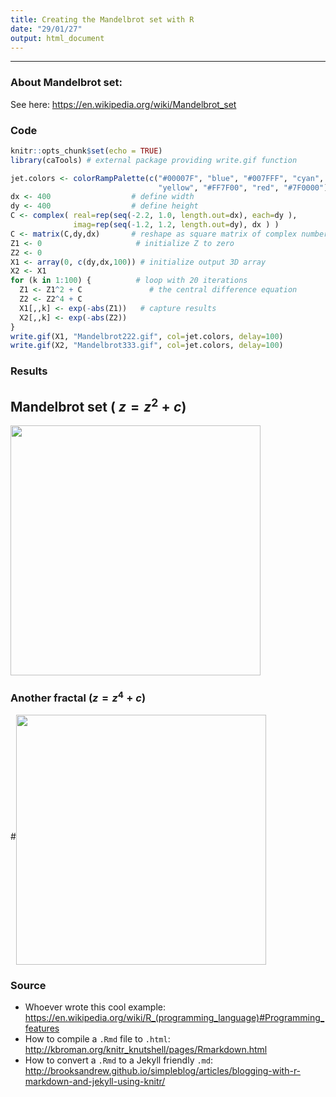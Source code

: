 ```yaml
---
title: Creating the Mandelbrot set with R
date: "29/01/27"
output: html_document
---
```


***

### About Mandelbrot set:

See here: <https://en.wikipedia.org/wiki/Mandelbrot_set>


### Code

```r
knitr::opts_chunk$set(echo = TRUE)
library(caTools) # external package providing write.gif function
```

```r
jet.colors <- colorRampPalette(c("#00007F", "blue", "#007FFF", "cyan", "#7FFF7F",
                                 "yellow", "#FF7F00", "red", "#7F0000"))
dx <- 400                  # define width
dy <- 400                  # define height
C <- complex( real=rep(seq(-2.2, 1.0, length.out=dx), each=dy ),
              imag=rep(seq(-1.2, 1.2, length.out=dy), dx ) )
C <- matrix(C,dy,dx)       # reshape as square matrix of complex numbers
Z1 <- 0                     # initialize Z to zero
Z2 <- 0
X1 <- array(0, c(dy,dx,100)) # initialize output 3D array
X2 <- X1
for (k in 1:100) {          # loop with 20 iterations
  Z1 <- Z1^2 + C               # the central difference equation
  Z2 <- Z2^4 + C
  X1[,,k] <- exp(-abs(Z1))   # capture results
  X2[,,k] <- exp(-abs(Z2))
}
write.gif(X1, "Mandelbrot222.gif", col=jet.colors, delay=100)
write.gif(X2, "Mandelbrot333.gif", col=jet.colors, delay=100)

```

### Results

## Mandelbrot set ( $z = z^2 + c$)

<img src="./Mandelbrot222.gif" style="width:400px;height:400px;" align="middle"></img>

### Another fractal ($z = z^4 + c$)

#<img src="./Mandelbrot333.gif" style="width:400px;height:400px;" align="middle"></img>

### Source

* Whoever wrote this cool example: <https://en.wikipedia.org/wiki/R_(programming_language)#Programming_features>
* How to compile a `.Rmd` file to `.html`: <http://kbroman.org/knitr_knutshell/pages/Rmarkdown.html>
* How to convert a `.Rmd` to a Jekyll friendly `.md`: <http://brooksandrew.github.io/simpleblog/articles/blogging-with-r-markdown-and-jekyll-using-knitr/>

